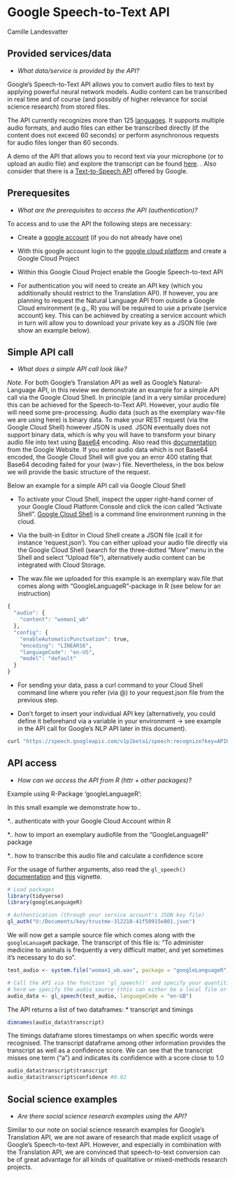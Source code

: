 
# Google Speech-to-Text API
Camille Landesvatter



## Provided services/data

* *What data/service is provided by the API?*

Google's Speech-to-Text API allows you to convert audio files to text by applying powerful neural network models. Audio content can be transcribed in real time and of course (and possibly of higher relevance for social science research) from stored files.

The API currently recognizes more than 125 [languages](https://cloud.google.com/speech-to-text/docs/languages). It supports multiple audio formats, and audio files can either be transcribed directly (if the content does not exceed 60 seconds) or perform asynchronous requests for audio files longer than 60 seconds.

A demo of the API that allows you to record text via your microphone (or to upload an audio file) and explore the transcript can be found [here](https://cloud.google.com/speech-to-text#section-2).
.
Also consider that there is a [Text-to-Speech API](https://cloud.google.com/text-to-speech) offered by Google.


## Prerequesites
* *What are the prerequisites to access the API (authentication)? *

To access and to use the API the following steps are necessary:

- Create a [google account](https://www.google.com/account/about/) (if you do not already have one)

- With this google account login to the [google cloud platform](https://cloud.google.com/) and create a Google Cloud Project

- Within this Google Cloud Project enable the Google Speech-to-text API

- For authentication you will need to create an API key (which you additionally should restrict to the Translation API). If however, you are planning to request the Natural Language API from outside a Google Cloud environment (e.g., R) you will be required to use a private (service account) key. This can be achieved by creating a service account which in turn will allow you to download your private key as a JSON file (we show an example below). 


## Simple API call
* *What does a simple API call look like?*

*Note.* For both Google's Translation API as well as Google's Natural-Language API, in this review we demonstrate an example for a simple API call via the Google Cloud Shell. In principle (and in a very similar procedure) this can be achieved for the Speech-to-Text API. However, your audio file will need some pre-processing. Audio data (such as the exemplary wav-file we are using here) is binary data. To make your REST request (via the Google Cloud Shell) however JSON is used. JSON eventually does not support binary data, which is why you will have to transform your binary audio file into text using [Base64](https://en.wikipedia.org/wiki/Base64) encoding. Also read this [documentation](https://cloud.google.com/speech-to-text/docs/base64-encoding#linux) from the Google Website. If you enter audio data which is not Base64 encoded, the Google Cloud Shell will give you an error 400 stating that Base64 decoding failed for your (wav-) file. Nevertheless, in the box below we will provide the basic structure of the request.


Below an example for a simple API call via Google Cloud Shell

* To activate your Cloud Shell, inspect the upper right-hand corner of your Google Cloud Platform Console and click the icon called “Activate Shell”. [Google Cloud Shell](https://cloud.google.com/shell/#how_do_i_get_started) is a command line environment running in the cloud.

* Via the built-in Editor in Cloud Shell create a JSON file (call it for instance ‘request.json’). You can either upload your audio file directly via the Google Cloud Shell (search for the three-dotted “More” menu in the Shell and select “Upload file”), alternatively audio content can be integrated with Cloud Storage.

* The wav.file we uploaded for this example is an exemplary wav.file that comes along with “GoogleLanguageR”-package in R (see below for an instruction)


```r
{
  "audio": {
    "content": "woman1_wb"
  },
  "config": {
    "enableAutomaticPunctuation": true,
    "encoding": "LINEAR16",
    "languageCode": "en-US",
    "model": "default"
  }
}
```

* For sending your data, pass a curl command to your Cloud Shell command line where you refer (via @) to your request.json file from the previous step.

* Don’t forget to insert your individual API key (alternatively, you could define it beforehand via a variable in your environment -> see example in the API call for Google's NLP API later in this document).

```r
curl "https://speech.googleapis.com/v1p1beta1/speech:recognize?key=APIKEY" -s -X POST -H "Content-Type: application/json" --data-binary @request.json
```



## API access
* *How can we access the API from R (httr + other packages)?* 

Example using R-Package ‘googleLanguageR’:

In this small example we demonstrate how to..

*.. authenticate with your Google Cloud Account within R

*.. how to import an exemplary audiofile from the “GoogleLanguageR” package

*.. how to transcribe this audio file and calculate a confidence score

For the usage of further arguments, also read the `gl_speech()` [documentation](https://cran.r-project.org/web/packages/googleLanguageR/googleLanguageR.pdf) and [this](https://cran.r-project.org/web/packages/googleLanguageR/vignettes/speech.html) vignette.



```r
# Load packages
library(tidyverse)
library(googleLanguageR)

# Authentication (through your service account's JSON key file)
gl_auth("U:/Documents/key/trustme-312210-41f50915e801.json")
```

We will now get a sample source file which comes along with the `googleLanuageR` package. The transcript of this file is: “To administer medicine to animals is frequently a very difficult matter, and yet sometimes it’s necessary to do so”.

```r
test_audio <- system.file("woman1_wb.wav", package = "googleLanguageR")
```

```r
# Call the API via the function 'gl_speech()' and specify your quantities of interest
# here we specify the audio_source (this can either be a local file or a Google Cloud Storage URI) and the languageCode (language spoken in your audio file)
audio_data <- gl_speech(test_audio, languageCode = "en-GB")

```

The API returns a list of two dataframes: 
* transcript and timings

```r
dimnames(audio_data$transcript)
```

The timings dataframe stores timestamps on when specific words were recognised. The transcript dataframe among other information provides the transcript as well as a confidence score. We can see that the transcript misses one term ("a") and indicates its confidence with a score close to 1.0

```r
audio_data$transcript$transcript
audio_data$transcript$confidence #0.92
```

## Social science examples
* *Are there social science research examples using the API?*

Similar to our note on social science research examples for Google’s Translation API, we are not aware of research that made explicit usage of Google's Speech-to-text API. 
However, and especially in combination with the Translation API, we are convinced that speech-to-text conversion can be of great advantage for all kinds of qualitative or mixed-methods research projects.


